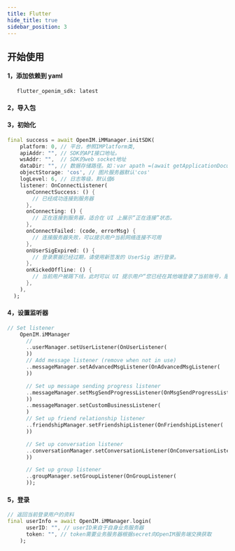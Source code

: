 ```yaml
---
title: Flutter
hide_title: true
sidebar_position: 3
---
```


## 开始使用

#### 1，添加依赖到 yaml

       flutter_openim_sdk: latest

#### 2，导入包


#### 3，初始化

```dart
final success = await OpenIM.iMManager.initSDK(
    platform: 0, // 平台，参照IMPlatform类,
    apiAddr: "", // SDK的API接口地址。
    wsAddr: "",  // SDK的web socket地址
    dataDir: "", // 数据存储路径。如：var apath =(await getApplicationDocumentsDirectory()).path
    objectStorage: 'cos', // 图片服务器默认'cos'
    logLevel: 6, // 日志等级，默认值6
    listener: OnConnectListener(
      onConnectSuccess: () {
        // 已经成功连接到服务器
      },
      onConnecting: () {
        // 正在连接到服务器，适合在 UI 上展示“正在连接”状态。
      },
      onConnectFailed: (code, errorMsg) {
        // 连接服务器失败，可以提示用户当前网络连接不可用
      },
      onUserSigExpired: () {
        // 登录票据已经过期，请使用新签发的 UserSig 进行登录。
      },
      onKickedOffline: () {
        // 当前用户被踢下线，此时可以 UI 提示用户“您已经在其他端登录了当前账号，是否重新登录？”
      },
    ),
  );
```

#### 4，设置监听器

```dart
// Set listener
    OpenIM.iMManager
      //
      ..userManager.setUserListener(OnUserListener(
      ))
      // Add message listener (remove when not in use)
      ..messageManager.setAdvancedMsgListener(OnAdvancedMsgListener(
      ))

      // Set up message sending progress listener
      ..messageManager.setMsgSendProgressListener(OnMsgSendProgressListener(
      ))
      ..messageManager.setCustomBusinessListener(
      )
      // Set up friend relationship listener
      ..friendshipManager.setFriendshipListener(OnFriendshipListener(
      ))

      // Set up conversation listener
      ..conversationManager.setConversationListener(OnConversationListener(
      ))

      // Set up group listener
      ..groupManager.setGroupListener(OnGroupListener(
      ));
```

#### 5，登录

```dart
// 返回当前登录用户的资料
final userInfo = await OpenIM.iMManager.login(
      userID: "", // userID来自于自身业务服务器
      token: "", // token需要业务服务器根据secret向OpenIM服务端交换获取
    );
```
